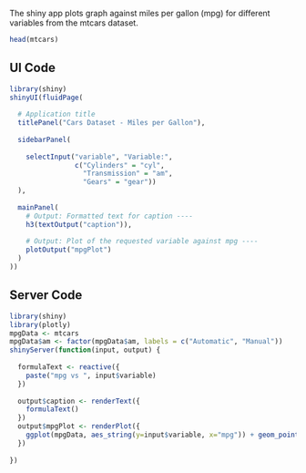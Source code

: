 
The shiny app plots graph against miles per gallon (mpg) for different variables from the mtcars dataset.

```r
head(mtcars)
```

## UI Code

```r
library(shiny)
shinyUI(fluidPage(
  
  # Application title
  titlePanel("Cars Dataset - Miles per Gallon"),
  
  sidebarPanel(
    
    selectInput("variable", "Variable:", 
                c("Cylinders" = "cyl",
                  "Transmission" = "am",
                  "Gears" = "gear"))
  ),
  
  mainPanel(
    # Output: Formatted text for caption ----
    h3(textOutput("caption")),
    
    # Output: Plot of the requested variable against mpg ----
    plotOutput("mpgPlot")
  )
))
```

## Server Code

```r
library(shiny)
library(plotly)
mpgData <- mtcars
mpgData$am <- factor(mpgData$am, labels = c("Automatic", "Manual"))
shinyServer(function(input, output) {
  
  formulaText <- reactive({
    paste("mpg vs ", input$variable)
  })
  
  output$caption <- renderText({
    formulaText()
  })
  output$mpgPlot <- renderPlot({
    ggplot(mpgData, aes_string(y=input$variable, x="mpg")) + geom_point()
  })
  
})
```

